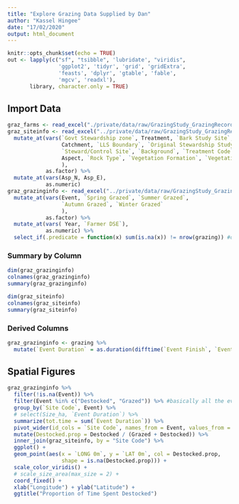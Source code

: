 ```yaml
---
title: "Explore Grazing Data Supplied by Dan"
author: "Kassel Hingee"
date: "17/02/2020"
output: html_document
---
```



```r
knitr::opts_chunk$set(echo = TRUE)
out <- lapply(c("sf", "tsibble", 'lubridate', "viridis",
                'ggplot2', 'tidyr', 'grid', 'gridExtra', 
                'feasts', 'dplyr', 'gtable', 'fable',
                'mgcv', 'readxl'),
       library, character.only = TRUE)
```

## Import Data
```r
graz_farms <- read_excel("./private/data/raw/GrazingStudy_GrazingRecordData.xlsx", sheet = "Farm")
graz_siteinfo <- read_excel("../private/data/raw/GrazingStudy_GrazingRecordData.xlsx", sheet = "Site") %>%
  mutate_at(vars(`Govt Stewardship zone`, Treatment, `Bark Study Site`,
                 Catchment, `LLS Boundary`, `Original Stewardship Study`,
                 `Steward/Control Site`, `Background`, `Treatment Code`,
                 Aspect, `Rock Type`, `Vegetation Formation`, `Vegetation Type`
                 ),
            as.factor) %>%
  mutate_at(vars(Asp_N, Asp_E),
            as.numeric) 
graz_grazinginfo <- read_excel("../private/data/raw/GrazingStudy_GrazingRecordData.xlsx", sheet = "Grazing") %>%
  mutate_at(vars(Event, `Spring Grazed`, `Summer Grazed`,
                 `Autumn Grazed`, `Winter Grazed`
                 ),
            as.factor) %>%
  mutate_at(vars( Year, `Farmer DSE`),
            as.numeric) %>%
  select_if(.predicate = function(x) sum(is.na(x)) != nrow(grazing)) #delete empty columns
```

### Summary by Column
```r
dim(graz_grazinginfo)
colnames(graz_grazinginfo)
summary(graz_grazinginfo)

dim(graz_siteinfo)
colnames(graz_siteinfo)
summary(graz_siteinfo)
```

### Derived Columns
```r
graz_grazinginfo <- grazing %>%
  mutate(`Event Duration` = as.duration(difftime(`Event Finish`, `Event Start`, units = "days")))
```

## Spatial Figures
```r
graz_grazinginfo %>%
  filter(!is.na(Event)) %>%
  filter(Event %in% c("Destocked", "Grazed")) %>% #basically all the events
  group_by(`Site Code`, Event) %>%
  # select(Size_ha, `Event Duration`) %>%
  summarize(tot.time = sum(`Event Duration`)) %>%
  pivot_wider(id_cols = `Site Code`, names_from = Event, values_from = tot.time) %>%
  mutate(Destocked.prop = Destocked / (Grazed + Destocked)) %>%
  inner_join(graz_siteinfo, by = "Site Code") %>%
  ggplot() +
  geom_point(aes(x = `LONG 0m`, y = `LAT 0m`, col = Destocked.prop,
                 shape = is.na(Destocked.prop))) +
  scale_color_viridis() +
  # scale_size_area(max_size = 2) +
  coord_fixed() +
  xlab("Longitude") + ylab("Latitude") +
  ggtitle("Proportion of Time Spent Destocked")
```

